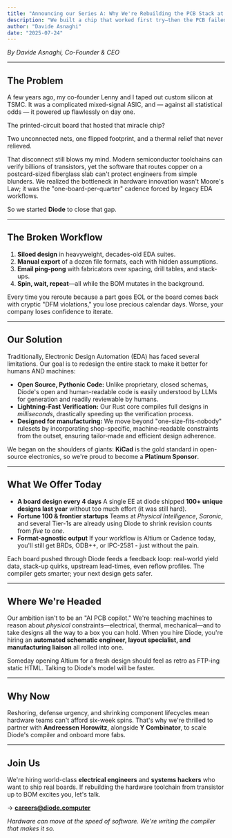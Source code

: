 ```yaml
---
title: "Announcing our Series A: Why We're Rebuilding the PCB Stack at Diode"
description: "We built a chip that worked first try—then the PCB failed. Here's why we're rebuilding the entire PCB stack, now backed by a16z."
author: "Davide Asnaghi"
date: "2025-07-24"
---
```


*By Davide Asnaghi, Co-Founder & CEO*

---

## The Problem

A few years ago, my co-founder Lenny and I taped out custom silicon at TSMC. It was a complicated mixed-signal ASIC, and — against all statistical odds — it powered up flawlessly on day one.

The printed-circuit board that hosted that miracle chip?

Two unconnected nets, one flipped footprint, and a thermal relief that never relieved.

That disconnect still blows my mind. Modern semiconductor toolchains can verify billions of transistors, yet the software that routes copper on a postcard-sized fiberglass slab can't protect engineers from simple blunders. We realized the bottleneck in hardware innovation wasn't Moore's Law; it was the "one-board-per-quarter" cadence forced by legacy EDA workflows.

So we started **Diode** to close that gap.

---

## The Broken Workflow

1. **Siloed design** in heavyweight, decades-old EDA suites.  
2. **Manual export** of a dozen file formats, each with hidden assumptions.  
3. **Email ping-pong** with fabricators over spacing, drill tables, and stack-ups.  
4. **Spin, wait, repeat**—all while the BOM mutates in the background.

Every time you reroute because a part goes EOL or the board comes back with cryptic "DFM violations," you lose precious calendar days. Worse, your company loses confidence to iterate.

---

## Our Solution

Traditionally, Electronic Design Automation (EDA) has faced several limitations. Our goal is to redesign the entire stack to make it better for humans AND machines:

* **Open Source, Pythonic Code:** Unlike proprietary, closed schemas, Diode's open and human-readable code is easily understood by LLMs for generation and readily reviewable by humans.  
* **Lightning-Fast Verification:** Our Rust core compiles full designs in *milliseconds*, drastically speeding up the verification process.
* **Designed for manufacturing:** We move beyond "one-size-fits-nobody" rulesets by incorporating shop-specific, machine-readable constraints from the outset, ensuring tailor-made and efficient design adherence.

We began on the shoulders of giants: **KiCad** is the gold standard in open-source electronics, so we're proud to become a **Platinum Sponsor**.

---

## What We Offer Today

* **A board design every 4 days** A single EE at diode shipped **100+ unique designs last year** without too much effort (it was still hard).
* **Fortune 100 & frontier startups** Teams at *Physical Intelligence*, *Saronic*, and several Tier-1s are already using Diode to shrink revision counts from *five* to *one*.
* **Format-agnostic output** If your workflow is Altium or Cadence today, you'll still get BRDs, ODB++, or IPC-2581 - just without the pain.

Each board pushed through Diode feeds a feedback loop: real-world yield data, stack-up quirks, upstream lead-times, even reflow profiles. The compiler gets smarter; your next design gets safer.

---

## Where We're Headed

Our ambition isn't to be an "AI PCB copilot." We're teaching machines to reason about *physical* constraints—electrical, thermal, mechanical—and to take designs all the way to a box you can hold. When you hire Diode, you're hiring an **automated schematic engineer, layout specialist, and manufacturing liaison** all rolled into one.

Someday opening Altium for a fresh design should feel as retro as FTP-ing static HTML. Talking to Diode's model will be faster.

---

## Why Now

Reshoring, defense urgency, and shrinking component lifecycles mean hardware teams can't afford six-week spins. That's why we're thrilled to partner with **Andreessen Horowitz**, alongside **Y Combinator**, to scale Diode's compiler and onboard more fabs.

---

## Join Us

We're hiring world-class **electrical engineers** and **systems hackers** who want to ship real boards. If rebuilding the hardware toolchain from transistor up to BOM excites you, let's talk.

→  **careers@diode.computer**

*Hardware can move at the speed of software. We're writing the compiler that makes it so.*